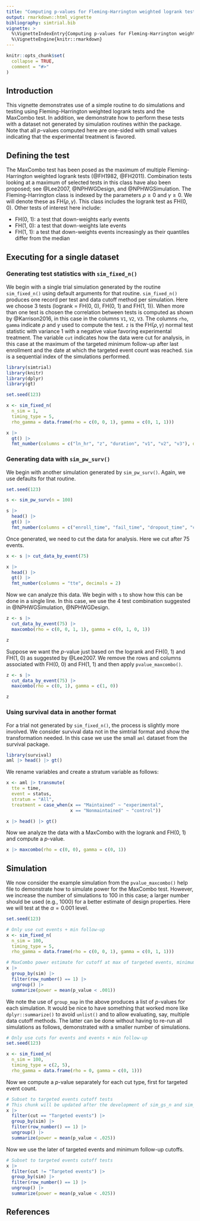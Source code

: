 ```yaml
---
title: "Computing p-values for Fleming-Harrington weighted logrank tests and the MaxCombo test"
output: rmarkdown::html_vignette
bibliography: simtrial.bib
vignette: >
  %\VignetteIndexEntry{Computing p-values for Fleming-Harrington weighted logrank tests and the MaxCombo test}
  %\VignetteEngine{knitr::rmarkdown}
---
```


```r
knitr::opts_chunk$set(
  collapse = TRUE,
  comment = "#>"
)
```

## Introduction

This vignette demonstrates use of a simple routine to do simulations and testing using Fleming-Harrington weighted logrank tests and the MaxCombo test.
In addition, we demonstrate how to perform these tests with a dataset not generated by simulation routines within the package.
Note that all $p$-values computed here are one-sided with small values indicating that the experimental treatment is favored.

## Defining the test

The MaxCombo test has been posed as the maximum of multiple Fleming-Harrington weighted logrank tests (@FH1982, @FH2011).
Combination tests looking at a maximum of selected tests in this class have also been proposed; see @Lee2007, @NPHWGDesign, and @NPHWGSimulation.
The Fleming-Harrington class is indexed by the parameters $\rho\ge 0$ and $\gamma\ge 0$.
We will denote these as FH($\rho, \gamma$).
This class includes the logrank test as FH(0, 0).
Other tests of interest here include:

- FH(0, 1): a test that down-weights early events
- FH(1, 0): a test that down-weights late events
- FH(1, 1): a test that down-weights events increasingly as their quantiles differ from the median

## Executing for a single dataset

### Generating test statistics with `sim_fixed_n()`

We begin with a single trial simulation generated by the routine `sim_fixed_n()` using default arguments for that routine.
`sim_fixed_n()` produces one record per test and data cutoff method per simulation.
Here we choose 3 tests (logrank = FH(0, 0), FH(0, 1) and FH(1, 1)).
When more than one test is chosen the correlation between tests is computed as shown by @Karrison2016, in this case in the columns `V1`, `V2`, `V3`. The columns `rho`, `gamma` indicate $\rho$ and $\gamma$ used to compute the test. `z` is the FH($\rho, \gamma$) normal test statistic with variance 1 with a negative value favoring experimental treatment. The variable `cut` indicates how the data were cut for analysis, in this case at the maximum of the targeted minimum follow-up after last enrollment and the date at which the targeted event count was reached. `Sim` is a sequential index of the simulations performed.

```r
library(simtrial)
library(knitr)
library(dplyr)
library(gt)
```

```r
set.seed(123)

x <- sim_fixed_n(
  n_sim = 1,
  timing_type = 5,
  rho_gamma = data.frame(rho = c(0, 0, 1), gamma = c(0, 1, 1)))

x |> 
  gt() |>
  fmt_number(columns = c("ln_hr", "z", "duration", "v1", "v2", "v3"), decimals = 2)
```

### Generating data with `sim_pw_surv()`

We begin with another simulation generated by `sim_pw_surv()`.
Again, we use defaults for that routine.

```r
set.seed(123)

s <- sim_pw_surv(n = 100)

s |> 
  head() |> 
  gt() |>
  fmt_number(columns = c("enroll_time", "fail_time", "dropout_time", "cte"), decimals = 2)
```

Once generated, we need to cut the data for analysis. Here we cut after 75 events.

```r
x <- s |> cut_data_by_event(75)

x |> 
  head() |> 
  gt() |>
  fmt_number(columns = "tte", decimals = 2)
```

Now we can analyze this data. We begin with `s` to show how this can be done in a single line.
In this case, we use the 4 test combination suggested in @NPHWGSimulation, @NPHWGDesign.

```r
z <- s |>
  cut_data_by_event(75) |>
  maxcombo(rho = c(0, 0, 1, 1), gamma = c(0, 1, 0, 1))

z
```

Suppose we want the $p$-value just based on the logrank and FH(0, 1) and FH(1, 0) as suggested by @Lee2007.
We remove the rows and columns associated with FH(0, 0) and FH(1, 1) and then apply `pvalue_maxcombo()`.

```r
z <- s |>
  cut_data_by_event(75) |>
  maxcombo(rho = c(0, 1), gamma = c(1, 0))

z
```

### Using survival data in another format

For a trial not generated by `sim_fixed_n()`, the process is slightly more involved.
We consider survival data not in the simtrial format and show the transformation needed.
In this case we use the small `aml` dataset from the survival package.

```r
library(survival)
aml |> head() |> gt()
```

We rename variables and create a stratum variable as follows:

```r
x <- aml |> transmute(
  tte = time,
  event = status,
  stratum = "All",
  treatment = case_when(x == "Maintained" ~ "experimental",
                        x == "Nonmaintained" ~ "control"))

x |> head() |> gt()
```
Now we analyze the data with a MaxCombo with the logrank and FH(0, 1) and compute a $p$-value.

```r
x |> maxcombo(rho = c(0, 0), gamma = c(0, 1))
```

## Simulation

We now consider the example simulation from the `pvalue_maxcombo()` help file to demonstrate how to simulate power for the MaxCombo test. However, we increase the number of simulations to 100 in this case; a larger number should be used (e.g., 1000) for a better estimate of design properties. Here we will test at the $\alpha=0.001$ level.

```r
set.seed(123)

# Only use cut events + min follow-up
x <- sim_fixed_n(
  n_sim = 100,
  timing_type = 5,
  rho_gamma = data.frame(rho = c(0, 0, 1), gamma = c(0, 1, 1)))

# MaxCombo power estimate for cutoff at max of targeted events, minimum follow-up
x |>
  group_by(sim) |>
  filter(row_number() == 1) |>
  ungroup() |>
  summarize(power = mean(p_value < .001))
```

We note the use of `group_map` in the above produces a list of $p$-values for each simulation.
It would be nice to have something that worked more like `dplyr::summarize()` to avoid `unlist()` and to allow evaluating, say, multiple data cutoff methods.
The latter can be done without having to re-run all simulations as follows, demonstrated with a smaller number of simulations.

```r
# Only use cuts for events and events + min follow-up
set.seed(123)

x <- sim_fixed_n(
  n_sim = 100,
  timing_type = c(2, 5),
  rho_gamma = data.frame(rho = 0, gamma = c(0, 1)))
```

Now we compute a $p$-value separately for each cut type, first for targeted event count.

```r
# Subset to targeted events cutoff tests
# This chunk will be updated after the development of sim_gs_n and sim_fixed_n
x |>
  filter(cut == "Targeted events") |>
  group_by(sim) |>
  filter(row_number() == 1) |>
  ungroup() |>
  summarize(power = mean(p_value < .025))
```

Now we use the later of targeted events and minimum follow-up cutoffs.

```r
# Subset to targeted events cutoff tests
x |>
  filter(cut != "Targeted events") |>
  group_by(sim) |>
  filter(row_number() == 1) |>
  ungroup() |>
  summarize(power = mean(p_value < .025))
```

## References
